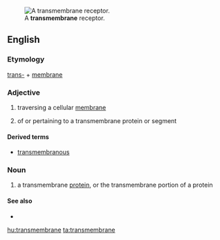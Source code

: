 [[Image:Transmembrane receptor.svg|thumb|A '''transmembrane''' receptor.]]
==English==

===Etymology===

[[trans-]] + [[membrane]]

===Adjective===
{{en-adj|-}}

# {{biology}} traversing a cellular [[membrane]]
# of or pertaining to a transmembrane protein or segment

====Derived terms====
*[[transmembranous]]

===Noun===
{{en-noun}}

# {{cytology}} a transmembrane [[protein]], or the transmembrane portion of a protein

====See also====
*{{pedialite|Transmembrane protein}}

[[hu:transmembrane]]
[[ta:transmembrane]]